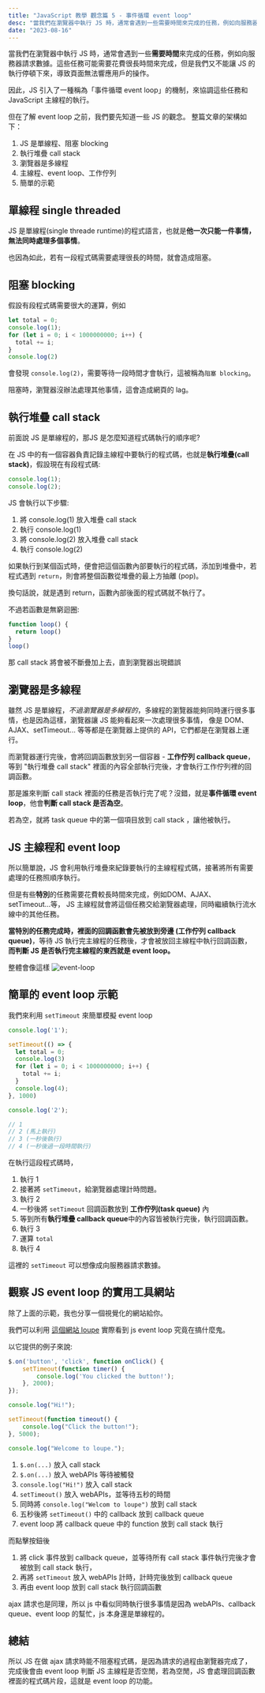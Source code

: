 ```yaml
---
title: "JavaScript 教學 觀念篇 5 - 事件循環 event loop"
desc: "當我們在瀏覽器中執行 JS 時，通常會遇到一些需要時間來完成的任務，例如向服務器請求數據。這些任務可能需要花費很長時間來完成，但是我們又不能讓 JS 的執行停頓下來，導致頁面無法響應用戶的操作。因此，JS 引入了一種稱為「事件循環 event loop」的機制，來協調這些任務和 JavaScript 主線程的執行。"
date: "2023-08-16"
---
```


當我們在瀏覽器中執行 JS 時，通常會遇到一些**需要時間**來完成的任務，例如向服務器請求數據。這些任務可能需要花費很長時間來完成，但是我們又不能讓 JS 的執行停頓下來，導致頁面無法響應用戶的操作。

因此，JS 引入了一種稱為「事件循環 event loop」的機制，來協調這些任務和 JavaScript 主線程的執行。

但在了解 event loop 之前，我們要先知道一些 JS 的觀念。
整篇文章的架構如下：
1. JS 是單線程、阻塞 blocking
2. 執行堆疊 call stack
3. 瀏覽器是多線程
4. 主線程、event loop、工作佇列
5. 簡單的示範

## 單線程 single threaded

JS 是單線程(single threade runtime)的程式語言，也就是**他一次只能一件事情，無法同時處理多個事情**。

也因為如此，若有一段程式碼需要處理很長的時間，就會造成阻塞。

## 阻塞 blocking
假設有段程式碼需要很大的運算，例如

```javascript
let total = 0;
console.log(1);
for (let i = 0; i < 1000000000; i++) {
  total += i;
}
console.log(2)
```
會發現 `console.log(2)`，需要等待一段時間才會執行，這被稱為`阻塞 blocking`。

阻塞時，瀏覽器沒辦法處理其他事情，這會造成網頁的 lag。


## 執行堆疊 call stack
前面說 JS 是單線程的，那JS 是怎麼知道程式碼執行的順序呢?

在 JS 中的有一個容器負責記錄主線程中要執行的程式碼，也就是**執行堆疊(call stack)**，假設現在有段程式碼:

```js
console.log(1);
console.log(2);
```

JS 會執行以下步驟:
1. 將 console.log(1) 放入堆疊 call stack
2. 執行 console.log(1)
3. 將 console.log(2) 放入堆疊 call stack
4. 執行 console.log(2)

如果執行到某個函式時，便會把這個函數內部要執行的程式碼，添加到堆疊中，若程式遇到 `return`，則會將整個函數從堆疊的最上方抽離 (pop)。

換句話說，就是遇到 return，函數內部後面的程式碼就不執行了。

不過若函數是無窮迴圈:

```js
function loop() {
  return loop()
}
loop()
```

那 call stack 將會被不斷疊加上去，直到瀏覽器出現錯誤

## 瀏覽器是多線程

雖然 JS 是單線程，*不過瀏覽器是多線程的*，多線程的瀏覽器能夠同時運行很多事情，也是因為這樣，瀏覽器讓 JS 能夠看起來一次處理很多事情，
像是 DOM、AJAX、setTimeout... 等等都是在瀏覽器上提供的 API，它們都是在瀏覽器上運行。

而瀏覽器運行完後，會將回調函數放到另一個容器 - **工作佇列 callback queue**，等到 "執行堆疊 call stack" 裡面的內容全部執行完後，才會執行工作佇列裡的回調函數。

那是誰來判斷 call stack 裡面的任務是否執行完了呢？沒錯，就是**事件循環 event loop**，他會**判斷 call stack 是否為空**。

若為空，就將 task queue 中的第一個項目放到 call stack ，讓他被執行。

## JS 主線程和 event loop
所以簡單說，JS 會利用執行堆疊來紀錄要執行的主線程程式碼，接著將所有需要處理的任務照順序執行。

但是有些**特別**的任務需要花費較長時間來完成，例如DOM、AJAX、setTimeout...等，
JS 主線程就會將這個任務交給瀏覽器處理，同時繼續執行流水線中的其他任務。

**當特別的任務完成時，裡面的回調函數會先被放到旁邊 (工作佇列 callback queue)**，等待 JS 執行完主線程的任務後，才會被放回主線程中執行回調函數，**而判斷 JS 是否執行完主線程的東西就是 event loop。**

整體會像這樣
![event-loop](/images/js-series/event-loop/event-loop.jpg)

## 簡單的 event loop 示範
我們來利用 `setTimeout` 來簡單模擬 event loop

```js
console.log('1');

setTimeout(() => {
  let total = 0;
  console.log(3)
  for (let i = 0; i < 1000000000; i++) {
    total += i;
  }
  console.log(4);
}, 1000)

console.log('2');

// 1
// 2 (馬上執行)
// 3 (一秒後執行)
// 4 (一秒後過一段時間執行)
```
在執行這段程式碼時，
1. 執行 1
2. 接著將 `setTimeout`，給瀏覽器處理計時問題。
3. 執行 2
4. 一秒後將 `setTimeout` 回調函數放到 **工作佇列(task queue)** 內
5. 等到所有**執行堆疊 callback queue**中的內容皆被執行完後，執行回調函數。
6. 執行 3
7. 運算 `total`
8. 執行 4

這裡的 `setTimeout` 可以想像成向服務器請求數據。


## 觀察 JS event loop 的實用工具網站
除了上面的示範，我也分享一個視覺化的網站給你。

我們可以利用 [這個網站 loupe](http://latentflip.com/loupe/?code=JC5vbignYnV0dG9uJywgJ2NsaWNrJywgZnVuY3Rpb24gb25DbGljaygpIHsKICAgIHNldFRpbWVvdXQoZnVuY3Rpb24gdGltZXIoKSB7CiAgICAgICAgY29uc29sZS5sb2coJ1lvdSBjbGlja2VkIHRoZSBidXR0b24hJyk7ICAgIAogICAgfSwgMjAwMCk7Cn0pOwoKY29uc29sZS5sb2coIkhpISIpOwoKc2V0VGltZW91dChmdW5jdGlvbiB0aW1lb3V0KCkgewogICAgY29uc29sZS5sb2coIkNsaWNrIHRoZSBidXR0b24hIik7Cn0sIDUwMDApOwoKY29uc29sZS5sb2coIldlbGNvbWUgdG8gbG91cGUuIik7!!!PGJ1dHRvbj5DbGljayBtZSE8L2J1dHRvbj4%3D) 實際看到 js event loop 究竟在搞什麼鬼。

以它提供的例子來說:

```js
$.on('button', 'click', function onClick() {
    setTimeout(function timer() {
        console.log('You clicked the button!');    
    }, 2000);
});

console.log("Hi!");

setTimeout(function timeout() {
    console.log("Click the button!");
}, 5000);

console.log("Welcome to loupe.");
```
1. `$.on(...)` 放入 call stack
2. `$.on(...)` 放入 webAPIs 等待被觸發
3. `console.log("Hi!")` 放入 call stack
4. `setTimeout()` 放入 webAPIs，並等待五秒的時間
5. 同時將 `console.log("Welcom to loupe")` 放到 call stack
6. 五秒後將 `setTimeout()` 中的 callback 放到 callback queue
7. event loop 將 callback queue 中的 function 放到 call stack 執行

而點擊按鈕後
1. 將 click 事件放到 callback queue，並等待所有 call stack 事件執行完後才會被放到 call stack 執行，
2. 再將 `setTimeout` 放入 webAPIs 計時，計時完後放到  callback queue
3. 再由 event loop 放到 call stack 執行回調函數

ajax 請求也是同理，所以 js 中看似同時執行很多事情是因為 webAPIs、callback queue、event loop 的幫忙，js 本身還是單線程的。

## 總結
所以 JS 在做 ajax 請求時能不阻塞程式碼，是因為請求的過程由瀏覽器完成了，完成後會由 event loop 判斷 JS 主線程是否空閒，若為空閒，JS 會處理回調函數裡面的程式碼片段，這就是 event loop 的功能。

